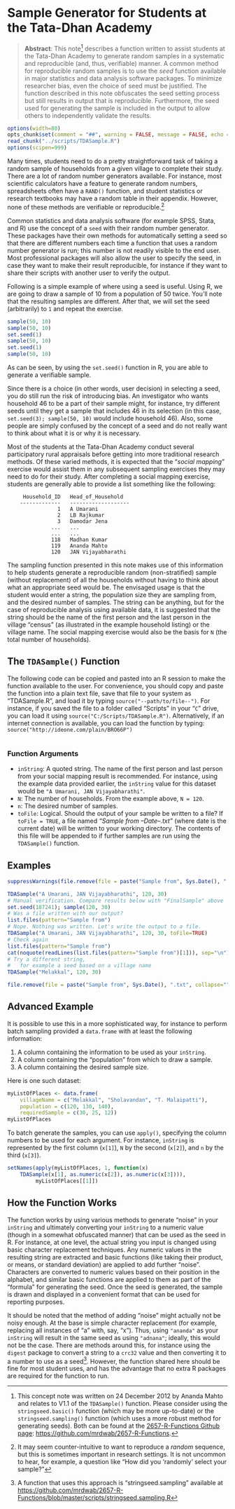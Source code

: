 
\appendix

# Sample Generator for Students at the Tata-Dhan Academy

> **Abstract**: This note^[This concept note was written on 24 December 2012 by Ananda Mahto and relates to V1.1 of the `TDASample()` function. Please consider using the `stringseed.basic()` function (which may be more up-to-date) or the `stringseed.sampling()` function (which uses a more robust method for generating seeds). Both can be found at the [2657-R-Functions Github page](https://github.com/mrdwab/2657-R-Functions): [https://github.com/mrdwab/2657-R-Functions](https://github.com/mrdwab/2657-R-Functions).] describes a function written to assist students at the Tata-Dhan Academy to generate random samples in a systematic and reproducible (and, thus, verifiable) manner. A common method for reproducible random samples is to use the *seed* function available in major statistics and data analysis software packages. To minimize researcher bias, even the choice of seed must be justified. The function described in this note obfuscates the seed setting process but still results in output that is reproducible. Furthermore, the seed used for generating the sample is included in the output to allow others to independently validate the results.

```r
options(width=80)
opts_chunk$set(comment = "##", warning = FALSE, message = FALSE, echo = TRUE, tidy = FALSE, size="small", cache.path = "cache/tdasample/")
read_chunk("../scripts/TDASample.R")
options(scipen=999)
```

Many times, students need to do a pretty straightforward task of taking a random sample of households from a given village to complete their study. There are a lot of random number generators available. For instance, most scientific calculators have a feature to generate random numbers, spreadsheets often have a `RAND()` function, and student statistics or research textbooks may have a random table in their appendix. However, none of these methods are verifiable or reproducible.^[It may seem counter-intuitive to want to reproduce a *random* sequence, but this is sometimes important in research settings. It is not uncommon to hear, for example, a question like "How did you 'randomly' select your sample?"] 

Common statistics and data analysis software (for example SPSS, Stata, and R) use the concept of a `seed` with their random number generator. These packages have their own methods for automatically setting a seed so that there are different numbers each time a function that uses a random number generator is run; this number is not readily visible to the end user. Most professional packages will also allow the user to specify the seed, in case they want to make their result reproducible, for instance if they want to share their scripts with another user to verify the output.

Following is a simple example of where using a seed is useful. Using R, we are going to draw a sample of 10 from a population of 50 twice. You'll note that the resulting samples are different. After that, we will set the seed (arbitrarily) to `1` and repeat the exercise.

```r
sample(50, 10)
sample(50, 10)
set.seed(1)
sample(50, 10)
set.seed(1)
sample(50, 10)
```

As can be seen, by using the `set.seed()` function in R, you are able to generate a verifiable sample. 

Since there is a choice (in other words, user decision) in selecting a seed, you do still run the risk of introducing bias. An investigator who wants household 46 to be a part of their sample might, for instance, try different seeds until they get a sample that includes 46 in its selection (in this case, `set.seed(3); sample(50, 10)` would include household 46). Also, some people are simply confused by the concept of a seed and do not really want to think about what it is or why it is necessary.

Most of the students at the Tata-Dhan Academy conduct several participatory rural appraisals before getting into more traditional research methods. Of these varied methods, it is expected that the "*social mapping*" exercise would assist them in any subsequent sampling exercises they may need to do for their study. After completing a social mapping exercise, students are generally able to provide a list something like the following:

         Household_ID   Head_of_Household
        -------------   -------------------
                    1   A Umarani
                    2   LB Rajkumar
                    3   Damodar Jena
                  ...   ...
                  ...   ...
                  118   Madhan Kumar
                  119   Ananda Mahto
                  120   JAN Vijayabharathi

The sampling function presented in this note makes use of this information to help students generate a reproducible random (non-stratified) sample (without replacement) of all the households without having to think about what an appropriate seed would be. The envisaged usage is that the student would enter a string, the population size they are sampling from, and the desired number of samples. The string can be anything, but for the case of reproducible analysis using available data, it is suggested that the string should be the name of the first person and the last person in the village "census" (as illustrated in the example household listing) or the village name. The social mapping exercise would also be the basis for `N` (the total number of households).

## The `TDASample()` Function

The following code can be copied and pasted into an R session to make the function available to the user. For convenience, you should copy and paste the function into a plain text file, save that file to your system as "TDASample.R", and load it by typing `source("--path/to/file--")`. For instance, if you saved the file to a folder called "Scripts" in your "`C`" drive, you can load it using `source("C:/Scripts/TDASample.R")`. Alternatively, if an internet connection is available, you can load the function by typing: `source("http://ideone.com/plain/BRO66P")`

```r
```

### Function Arguments

* `inString`: A quoted string. The name of the first person and last person from your social mapping result is recommended. For instance, using the example data provided earlier, the `inString` value for this dataset would be `"A Umarani, JAN Vijayabharathi"`.
* `N`: The number of households. From the example above, `N = 120`.
* `n`: The desired number of samples. 
* `toFile`: Logical. Should the output of your sample be written to a file? If `toFile = TRUE`, a file named *"Sample from --Date--.txt"* (where date is the current date) will be written to your working directory. The contents of this file will be appended to if further samples are run using the `TDASample()` function. 

## Examples

```r
suppressWarnings(file.remove(file = paste("Sample from", Sys.Date(), ".txt", collapse="")))
```

```r
TDASample("A Umarani, JAN Vijayabharathi", 120, 30)
# Manual verification. Compare results below with "FinalSample" above
set.seed(187241); sample(120, 30)
# Was a file written with our output?
list.files(pattern="Sample from")
# Nope. Nothing was written. Let's write the output to a file.
TDASample("A Umarani, JAN Vijayabharathi", 120, 30, toFile=TRUE)
# Check again
list.files(pattern="Sample from")
cat(noquote(readLines(list.files(pattern="Sample from")[1])), sep="\n")
# Try a different string, 
#   for example a seed based on a village name
TDASample("Melakkal", 120, 30)
```

```r
file.remove(file = paste("Sample from", Sys.Date(), ".txt", collapse=""))
```


## Advanced Example

It is possible to use this in a more sophisticated way, for instance to perform batch sampling provided a `data.frame` with at least the following information: 

1. A column containing the information to be used as your `inString`.
2. A column containing the "population" from which to draw a sample.
3. A column containing the desired sample size.

Here is one such dataset:

```r
myListOfPlaces <- data.frame(
    villageName = c("Melakkal", "Sholavandan", "T. Malaipatti"),
    population = c(120, 130, 140),
    requiredSample = c(30, 25, 12))
myListOfPlaces
```

To batch generate the samples, you can use `apply()`, specifying the column numbers to be used for each argument. For instance, `inString` is represented by the first column (`x[1]`), `N` by the second (`x[2]`), and `n` by the third (`x[3]`).

```r
setNames(apply(myListOfPlaces, 1, function(x) 
    TDASample(x[1], as.numeric(x[2]), as.numeric(x[3]))), 
         myListOfPlaces[[1]])
```

## How the Function Works

The function works by using various methods to generate "noise" in your `inString` and ultimately converting your `inString` to a numeric value (though in a somewhat obfuscated manner) that can be used as the seed in R. For instance, at one level, the actual string you input is changed using basic character replacement techniques. Any numeric values in the resulting string are extracted and basic functions (like taking their product, or means, or standard deviation) are applied to add further "noise". Characters are converted to numeric values based on their position in the alphabet, and similar basic functions are applied to them as part of the "formula" for generating the seed. Once the seed is generated, the sample is drawn and displayed in a convenient format that can be used for reporting purposes.

It should be noted that the method of adding "noise" might actually not be noisy enough. At the base is simple character replacement (for example, replacing all instances of "a" with, say, "x"). Thus, using `"ananda"` as your `inString` will result in the same seed as using `"adnana"`; ideally, this would not be the case. There are methods around this, for instance using the `digest` package to convert a string to a `crc32` value and then converting it to a number to use as a seed^[A function that uses this approach is "stringseed.sampling" available at [https://github.com/mrdwab/2657-R-Functions/blob/master/scripts/stringseed.sampling.R](https://github.com/mrdwab/2657-R-Functions/blob/master/scripts/stringseed.sampling.R)]. However, the function shared here should be fine for most student uses, and has the advantage that no extra R packages are required for the function to run. 
